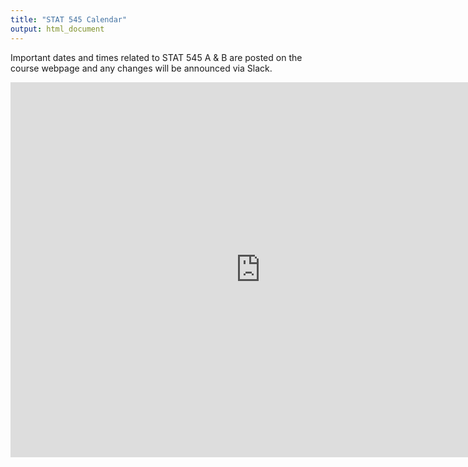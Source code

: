 ```yaml
---
title: "STAT 545 Calendar"
output: html_document
---
```


Important dates and times related to STAT 545 A & B are posted on the course webpage and any changes will be announced via Slack.

<iframe src="https://calendar.google.com/calendar/embed?src=ee649cba3d63fed9748b7d2b5355c5b2beeec1a79a0bf1828302f26e3d368bb7%40group.calendar.google.com&ctz=America%2FVancouver" style="border: 0" width="800" height="600" frameborder="0" scrolling="no"></iframe>


